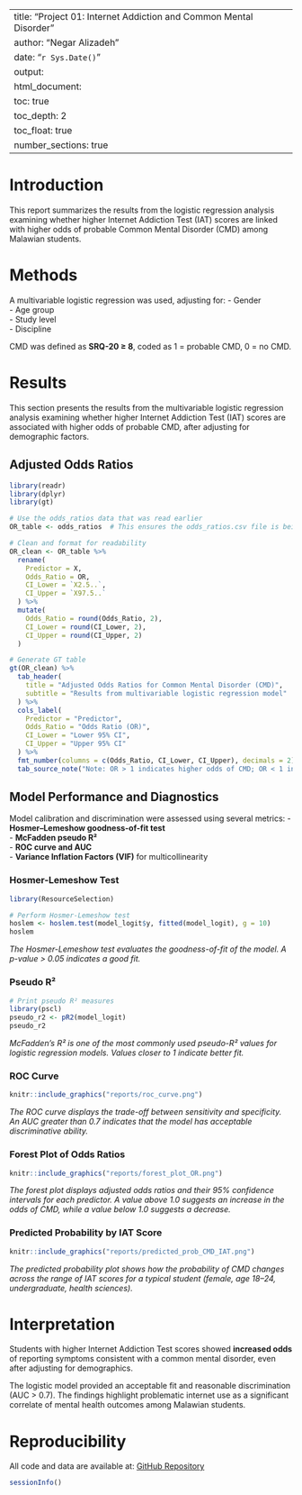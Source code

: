 
---
title: "Project 01: Internet Addiction and Common Mental Disorder"
author: "Negar Alizadeh"
date: "`r Sys.Date()`"
output:
  html_document:
    toc: true
    toc_depth: 2
    toc_float: true
    number_sections: true
---

# Introduction
This report summarizes the results from the logistic regression analysis
examining whether higher Internet Addiction Test (IAT) scores are linked with
higher odds of probable Common Mental Disorder (CMD) among Malawian students.

# Methods
A multivariable logistic regression was used, adjusting for:
- Gender  
- Age group  
- Study level  
- Discipline  

CMD was defined as **SRQ-20 ≥ 8**, coded as 1 = probable CMD, 0 = no CMD.

# Results

This section presents the results from the multivariable logistic regression
analysis examining whether higher Internet Addiction Test (IAT) scores are
associated with higher odds of probable CMD, after adjusting for demographic factors.

## Adjusted Odds Ratios
```r
library(readr)
library(dplyr)
library(gt)

# Use the odds_ratios data that was read earlier
OR_table <- odds_ratios  # This ensures the odds_ratios.csv file is being used

# Clean and format for readability
OR_clean <- OR_table %>%
  rename(
    Predictor = X,
    Odds_Ratio = OR,
    CI_Lower = `X2.5..`,
    CI_Upper = `X97.5..`
  ) %>%
  mutate(
    Odds_Ratio = round(Odds_Ratio, 2),
    CI_Lower = round(CI_Lower, 2),
    CI_Upper = round(CI_Upper, 2)
  )

# Generate GT table
gt(OR_clean) %>%
  tab_header(
    title = "Adjusted Odds Ratios for Common Mental Disorder (CMD)",
    subtitle = "Results from multivariable logistic regression model"
  ) %>%
  cols_label(
    Predictor = "Predictor",
    Odds_Ratio = "Odds Ratio (OR)",
    CI_Lower = "Lower 95% CI",
    CI_Upper = "Upper 95% CI"
  ) %>%
  fmt_number(columns = c(Odds_Ratio, CI_Lower, CI_Upper), decimals = 2) %>%
  tab_source_note("Note: OR > 1 indicates higher odds of CMD; OR < 1 indicates lower odds.")
```

## Model Performance and Diagnostics
Model calibration and discrimination were assessed using several metrics:
- **Hosmer–Lemeshow goodness-of-fit test**  
- **McFadden pseudo R²**  
- **ROC curve and AUC**  
- **Variance Inflation Factors (VIF)** for multicollinearity  

### Hosmer-Lemeshow Test
```r
library(ResourceSelection)

# Perform Hosmer-Lemeshow test
hoslem <- hoslem.test(model_logit$y, fitted(model_logit), g = 10)
hoslem
```
*The Hosmer-Lemeshow test evaluates the goodness-of-fit of the model. A p-value > 0.05 indicates a good fit.*

### Pseudo R²
```r
# Print pseudo R² measures
library(pscl)
pseudo_r2 <- pR2(model_logit)
pseudo_r2
```
*McFadden&rsquo;s R² is one of the most commonly used pseudo-R² values for logistic regression models. Values closer to 1 indicate better fit.*

### ROC Curve
```r
knitr::include_graphics("reports/roc_curve.png")
```
*The ROC curve displays the trade-off between sensitivity and specificity. An AUC greater than 0.7 indicates that the model has acceptable discriminative ability.*

### Forest Plot of Odds Ratios
```r
knitr::include_graphics("reports/forest_plot_OR.png")
```
*The forest plot displays adjusted odds ratios and their 95% confidence intervals for each predictor. A value above 1.0 suggests an increase in the odds of CMD, while a value below 1.0 suggests a decrease.*

### Predicted Probability by IAT Score
```r
knitr::include_graphics("reports/predicted_prob_CMD_IAT.png")
```
*The predicted probability plot shows how the probability of CMD changes across the range of IAT scores for a typical student (female, age 18–24, undergraduate, health sciences).*

# Interpretation
Students with higher Internet Addiction Test scores showed **increased odds**
of reporting symptoms consistent with a common mental disorder, even after
adjusting for demographics.

The logistic model provided an acceptable fit and reasonable discrimination
(AUC > 0.7). The findings highlight problematic internet use as a
significant correlate of mental health outcomes among Malawian students.

# Reproducibility
All code and data are available at:
[GitHub Repository](https://github.com/Negar-Psy/psychology-data-analysis-R)

```r
sessionInfo()
```

